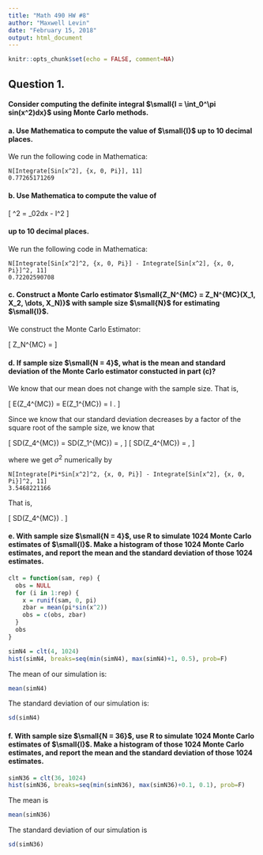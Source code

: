 ```yaml
---
title: "Math 490 HW #8"
author: "Maxwell Levin"
date: "February 15, 2018"
output: html_document
---
```


```r
knitr::opts_chunk$set(echo = FALSE, comment=NA)
```

## Question 1.

#### Consider computing the definite integral $\small{I = \int_0^\pi sin(x^2)dx}$ using Monte Carlo methods.

#### a. Use Mathematica to compute the value of $\small{I}$ up to 10 decimal places.

We run the following code in Mathematica:
```{}
N[Integrate[Sin[x^2], {x, 0, Pi}], 11]
0.77265171269
```

#### b. Use Mathematica to compute the value of 
\[
  \eta^2 = \int_0^\pi \left[sin(x^2)\right]^2dx - I^2
\]

#### up to 10 decimal places.

We run the following code in Mathematica:
```{}
N[Integrate[Sin[x^2]^2, {x, 0, Pi}] - Integrate[Sin[x^2], {x, 0, Pi}]^2, 11]
0.72202590708
```


#### c. Construct a Monte Carlo estimator $\small{Z_N^{MC} = Z_N^{MC}(X_1, X_2, \dots, X_N)}$ with sample size $\small{N}$ for estimating $\small{I}$. 

We construct the Monte Carlo Estimator:

\[
  Z_N^{MC} = \frac{\pi sin(x_1^2) + \pi sin(x_2^2) + \dots + \pi sin(x_N^2)}{N}
\]


#### d. If sample size $\small{N = 4}$, what is the mean and standard deviation of the Monte Carlo estimator constucted in part (c)?

We know that our mean does not change with the sample size. That is,

\[
  E(Z_4^{MC}) = E(Z_1^{MC}) = I \approx 0.772.
\]

Since we know that our standard deviation decreases by a factor of the square root of the sample size, we know that 

\[
  SD(Z_4^{MC}) = \frac{1}{2}SD(Z_1^{MC}) = \frac{1}{2}\sqrt{Var{Z_1^{MC}}},
\]
\[
  SD(Z_4^{MC}) = \frac{1}{2}\sigma,
\]

where we get $\sigma^2$ numerically by

```{}
N[Integrate[Pi*Sin[x^2]^2, {x, 0, Pi}] - Integrate[Sin[x^2], {x, 0, Pi}]^2, 11]
3.5468221166
```

That is, 

\[
  SD(Z_4^{MC}) \approx 0.942.
\]

#### e. With sample size $\small{N = 4}$, use R to simulate 1024 Monte Carlo estimates of $\small{I}$. Make a histogram of those 1024 Monte Carlo estimates, and report the mean and the standard deviation of those 1024 estimates.

```R
clt = function(sam, rep) {
  obs = NULL
  for (i in 1:rep) {
    x = runif(sam, 0, pi)
    zbar = mean(pi*sin(x^2))
    obs = c(obs, zbar)
  }
  obs
}

simN4 = clt(4, 1024)
hist(simN4, breaks=seq(min(simN4), max(simN4)+1, 0.5), prob=F)
```

The mean of our simulation is:

```r
mean(simN4)
```

The standard deviation of our simulation is:
```r
sd(simN4)
```



#### f. With sample size $\small{N = 36}$, use R to simulate 1024 Monte Carlo estimates of $\small{I}$. Make a histogram of those 1024 Monte Carlo estimates, and report the mean and the standard deviation of those 1024 estimates.

```r
simN36 = clt(36, 1024)
hist(simN36, breaks=seq(min(simN36), max(simN36)+0.1, 0.1), prob=F)
```


The mean is
```r
mean(simN36)
```


The standard deviation of our simulation is
```r
sd(simN36)
```



